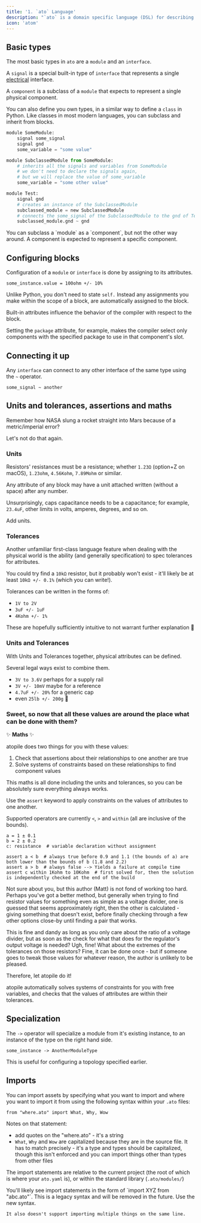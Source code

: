 ```yaml
---
title: '1. `ato` Language'
description: "`ato` is a domain specific language (DSL) for describing electronic circuit boards. It's heavily inspired by, and attempts to follow the syntax of Python 🐍 for consistency and familiarity."
icon: 'atom'
---
```



## Basic types

The most basic types in `ato` are a `module` and an `interface`.

A `signal` is a special built-in type of `interface` that represents a single [electrical](https://github.com/atopile/atopile/blob/main/src/faebryk/library/Electrical.py#L7) interface.

A `component` is a subclass of a `module` that expects to represent a single physical component.

You can also define you own types, in a similar way to define a `class` in Python.
Like classes in most modern languages, you can subclass and inherit from blocks.

```python
module SomeModule:
    signal some_signal
    signal gnd
    some_variable = "some value"

module SubclassedModule from SomeModule:
    # inherits all the signals and variables from SomeModule
    # we don't need to declare the signals again,
    # but we will replace the value of some_variable
    some_variable = "some other value"

module Test:
    signal gnd
    # creates an instance of the SubclassedModule
    subclassed_module = new SubclassedModule
    # connects the some_signal of the SubclassedModule to the gnd of Test
    subclassed_module.gnd ~ gnd
```

<Note>
    You can subclass a `module` as a `component`, but not the other way around. A component is expected to represent a specific component.
</Note>

## Configuring blocks

Configuration of a `module` or `interface` is done by assigning to its attributes.

```ato
some_instance.value = 100ohm +/- 10%
```

Unlike Python, you don't need to state `self.` Instead any assignments you make within the scope of a block, are automatically assigned to the block.

Built-in attributes influence the behavior of the compiler with respect to the block.

Setting the `package` attribute, for example, makes the compiler select only components with the specified package to use in that component's slot.

## Connecting it up

Any `interface` can connect to any other interface of the same type using the `~` operator.

```ato
some_signal ~ another
```

## Units and tolerances, assertions and maths

Remember how NASA slung a rocket straight into Mars because of a metric/imperial error?

Let's not do that again.

### Units

Resistors' resistances must be a resistance; whether `1.23Ω` (option+Z on macOS), `1.23ohm`, `4.56Kohm`, `7.89Mohm` or similar.

Any attribute of any block may have a unit attached written (without a space) after any number.

Unsurprisingly, caps capacitance needs to be a capacitance; for example, `23.4uF`, other limits in volts, amperes, degrees, and so on.

Add units.

### Tolerances

Another unfamiliar first-class language feature when dealing with the physical world is the ability (and generally specification)
to spec tolerances for attributes.

You could try find a `10kΩ` resistor, but it probably won't exist - it'll likely be at least `10kΩ +/- 0.1%` (which you can write!).

Tolerances can be written in the forms of:
- `1V to 2V`
- `3uF +/- 1uF`
- `4Kohm +/- 1%`

These are hopefully sufficiently intuitive to not warrant further explanation 🤞


### Units and Tolerances

With Units and Tolerances together, physical attributes can be defined.

Several legal ways exist to combine them.

- `3V to 3.6V` perhaps for a supply rail
- `3V +/- 10mV` maybe for a reference
- `4.7uF +/- 20%` for a generic cap
- even `25lb +/- 200g` 🤣


### Sweet, so now that all these values are around the place what can be done with them?

:sparkles: **Maths** :sparkles:

atopile does two things for you with these values:
1. Check that assertions about their relationships to one another are true
2. Solve systems of constraints based on these relationships to find component values

This maths is all done including the units and tolerances, so you can be absolutely sure everything always works.

Use the `assert` keyword to apply constraints on the values of attributes to one another.

Supported operators are currently `<`, `>` and `within` (all are inclusive of the bounds).

```atopile
a = 1 ± 0.1
b = 2 ± 0.2
c: resistance  # variable declaration without assignment

assert a < b  # always true before 0.9 and 1.1 (the bounds of a) are both lower than the bounds of b (1.8 and 2.2)
assert a > b  # always false --> Yields a failure at compile time
assert c within 1Kohm to 10Kohm  # first solved for, then the solution is independently checked at the end of the build
```

Not sure about you, but this author (Matt) is not fond of working too hard.
Perhaps you've got a better method, but generally when trying to find resistor values for something even as simple as a voltage divider, one is guessed that seems approximately right, then the other is calculated - giving something that doesn't exist, before finally checking through a few other options close-by until finding a pair that works.

This is fine and dandy as long as you only care about the ratio of a voltage divider, but as soon as the check for what that does for the regulator's output voltage is needed? Ugh, fine! What about the extremes of the tolerances on those resistors? Fine, it can be done once - but if someone goes to tweak those values for whatever reason, the author is unlikely to be pleased.

Therefore, let atopile do it!

atopile automatically solves systems of constraints for you with free variables, and checks that the values of attributes are within their tolerances.

## Specialization

The `->` operator will specialize a module from it's existing instance, to an instance of the type on the right hand side.

```ato
some_instance -> AnotherModuleType
```

This is useful for configuring a topology specified earlier.

## Imports

You can import assets by specifying what you want to import and where you want to import it from using the following syntax within your `.ato` files:

`from "where.ato" import What, Why, Wow`

Notes on that statement:
- add quotes on the "where.ato" - it's a string
- `What`, `Why` and `Wow` are capitalized because they are in the source file. It has to match precisely - it's a type and types should be capitalized, though this isn't enforced and you can import things other than types from other files

The import statements are relative to the current project (the root of which is where your `ato.yaml` is), or within the standard library (`.ato/modules/`)

<Warning>
    You'll likely see import statements in the form of `import XYZ from "abc.ato"`. This is a legacy syntax and will be removed in the future. Use the new syntax.

    It also doesn't support importing multiple things on the same line.
</Warning>
